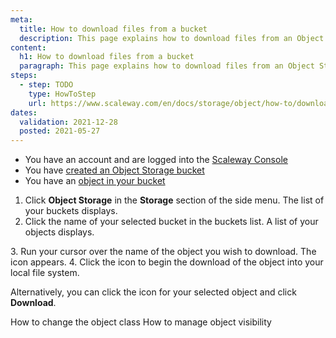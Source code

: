 ```yaml
---
meta:
  title: How to download files from a bucket
  description: This page explains how to download files from an Object Storage bucket.
content:
  h1: How to download files from a bucket
  paragraph: This page explains how to download files from an Object Storage bucket.
steps:
  - step: TODO
    type: HowToStep
    url: https://www.scaleway.com/en/docs/storage/object/how-to/download-files-from-a-bucket
dates:
  validation: 2021-12-28
  posted: 2021-05-27
---
```


<Message type="requirement">

  - You have an account and are logged into the [Scaleway Console](https://console.scaleway.com)  
  - You have [created an Object Storage bucket](/storage/object/how-to/create-a-bucket/)
  - You have an [object in your bucket](/storage/object/how-to/upload-files-into-a-bucket)

</Message>

1. Click **Object Storage** in the **Storage** section of the side menu. The list of your buckets displays. 
2. Click the name of your selected bucket in the buckets list. A list of your objects displays.
  <Lightbox src="scaleway-bucket-name-in-the-list.png" alt="" />
3. Run your cursor over the name of the object you wish to download. The <Icon name="download" /> icon appears.
4. Click the icon to begin the download of the object into your local file system. 

Alternatively, you can click the <Icon name="more" /> icon for your selected object and click **Download**.

<Navigation title="See Also">
  <PreviousButton to="/storage/object/how-to/change-object-class/">How to change the object class</PreviousButton>
  <NextButton to="/storage/object/how-to/manage-object-visibility/">How to manage object visibility</NextButton>
</Navigation>
